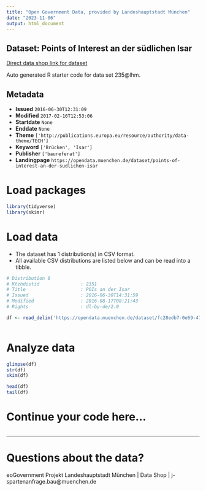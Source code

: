 ```yaml
---
title: "Open Government Data, provided by Landeshauptstadt München"
date: "2023-11-06"
output: html_document
---
```


## Dataset: Points of Interest an der südlichen Isar

[Direct data shop link for dataset](https://opendata.muenchen.de/dataset/points-of-interest-an-der-sudlichen-isar)

Auto generated R starter code for data set 235@lhm.

## Metadata

- **Issued** `2016-06-30T12:31:09`
- **Modified** `2017-02-16T12:53:06`
- **Startdate** `None`
- **Enddate** `None`
- **Theme** `['http://publications.europa.eu/resource/authority/data-theme/TECH']`
- **Keyword** `['Brücken', 'Isar']`
- **Publisher** `['baureferat']`
- **Landingpage** `https://opendata.muenchen.de/dataset/points-of-interest-an-der-sudlichen-isar`


# Load packages

```r

library(tidyverse)
library(skimr)

```

# Load data

-   The dataset has 1 distribution(s) in CSV format.
-   All available CSV distributions are listed below and can be read into a tibble.

```r

# Distribution 0
# Ktzhdistid               : 2351
# Title                    : POIs an der Isar
# Issued                   : 2016-06-30T14:31:59
# Modified                 : 2016-08-17T08:21:43
# Rights                   : dl-by-de/2.0

df <- read_delim('https://opendata.muenchen.de/dataset/fc28edb7-0e69-47b2-814e-3fa18c68f94f/resource/6fb56066-11b2-498d-ba22-cbcc85b660b4/download/pois-an-der-isar-2016-08-09.csv')



```

# Analyze data

```r

glimpse(df)
str(df)
skim(df)

head(df)
tail(df)

```

# Continue your code here...

```r

```

------------------------------------------------------------------------

# Questions about the data?

eoGovernment Projekt Landeshauptstadt München | Data Shop | j-spartenanfrage.bau@muenchen.de
